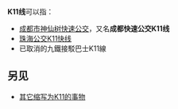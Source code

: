 {{confused|K11/14、K13/12次列车}}
{{线路名消歧义}}
'''K11线'''可以指：
* [[成都市神仙树快速公交|成都市神仙树快速公交]]，又名'''成都快速公交K11线'''
* [[珠海公交K11快线|珠海公交K11快线]]
* 已取消的九鐵接駁巴士K11線

==另见==
* [[K11|其它缩写为K11的事物]]
{{disambig|cat=四字路线名消歧义}}
